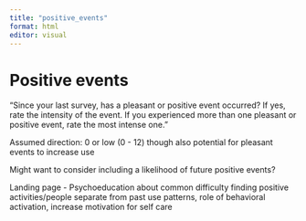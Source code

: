 ```yaml
---
title: "positive_events"
format: html
editor: visual
---
```


# Positive events

"Since your last survey, has a pleasant or positive event occurred? If yes, rate the intensity of the event. If you experienced more than one pleasant or positive event, rate the most intense one."

Assumed direction: 0 or low (0 - 12) though also potential for pleasant events to increase use

Might want to consider including a likelihood of future positive events?

Landing page - Psychoeducation about common difficulty finding positive activities/people separate from past use patterns, role of behavioral activation, increase motivation for self care
